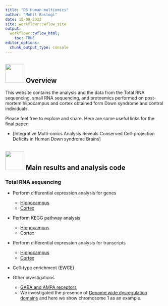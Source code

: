 ```yaml
---
title: "DS Human multiomics"
author: "Mohit Rastogi"
date: 15-09-2022
site: workflowr::wflow_site
output:
  workflowr::wflow_html:
    toc: TRUE
editor_options:
  chunk_output_type: console
---
```


## <img src="https://img.icons8.com/ios/250/000000/layers.png" width="60"/> Overview

This website contains the analysis and the data from the Total RNA sequencing, small RNA sequencing, and protoemics performed on post-mortem hiipocampus and cortex obtained form Down syndrome and control individuals.

Please feel free to explore and share. Here are some useful links for the final paper:

* [Integrative Multi-omics Analysis Reveals Conserved Cell-projection Deficits in Human Down syndrome Brains]


## <img src="https://img.icons8.com/ios/250/000000/notepad.png" width="60"/> Main results and analysis code

### Total RNA sequencing

* Perform differential expression analysis for genes
  * [Hippocampus](differential_expression_analysis.html)
  * [Cortex](cortex_differential_expression_analysis.html)


* Perform KEGG pathway analysis
  * [Hippocampus](KEGG.html)
  * Cortex


* Perform differential expression analysis for transcripts
  * [Hippocampus](hippo_DET.html)
  * [Cortex](cortex_DET.html)

* Cell-type enrichment (EWCE)

* Other investigations
  * [GABA and AMPA receptors](GABA_AMPA.html)
  * We investigated the presence of [Genome wide dysregulation domains](GEDD.html) and here we show chromosome 1 as an example.
  



